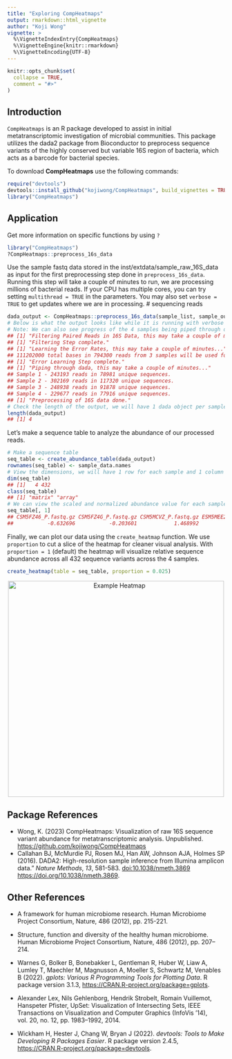 ```yaml
---
title: "Exploring CompHeatmaps"
output: rmarkdown::html_vignette
author: "Koji Wong"
vignette: >
  %\VignetteIndexEntry{CompHeatmaps}
  %\VignetteEngine{knitr::rmarkdown}
  %\VignetteEncoding{UTF-8}
---
```


```r
knitr::opts_chunk$set(
  collapse = TRUE,
  comment = "#>"
)
```

## Introduction
`CompHeatmaps` is an R package developed to assist in initial metatranscriptomic investigation of microbial communities. This package utilizes the dada2 package from Bioconductor to preprocess sequence variants of the highly conserved but variable 16S region of bacteria, which acts as a barcode for bacterial species.

To download **CompHeatmaps** use the following commands:
``` r
require("devtools")
devtools::install_github("kojiwong/CompHeatmaps", build_vignettes = TRUE)
library("CompHeatmaps")
```

## Application
Get more information on specific functions by using `?`
``` r
library("CompHeatmaps")
?CompHeatmaps::preprocess_16s_data
```

Use the sample fastq data stored in the inst/extdata/sample_raw_16S_data as input for the first preprocessing step done in `preprocess_16s_data`. Running this step will take a couple of minutes to run, we are processing millions of bacterial reads. If your CPU has multiple cores, you can try setting `multithread = TRUE` in the parameters. You may also set `verbose = TRUE` to get updates where we are in processing.
# sequencing reads
``` r
dada_output <- CompHeatmaps::preprocess_16s_data(sample_list, sample_output, verbose = TRUE, multithread = TRUE)
# Below is what the output looks like while it is running with verbose set to TRUE. 
# Note: We can also see progress of the 4 samples being piped through dada2's `dada` function.
## [1] "Filtering Paired Reads in 16S Data, this may take a couple of minutes..."
## [1] "Filtering Step complete."
## [1] "Learning the Error Rates, this may take a couple of minutes..."
## 111202000 total bases in 794300 reads from 3 samples will be used for learning the error rates.
## [1] "Error Learning Step complete."
## [1] "Piping through dada, this may take a couple of minutes..."
## Sample 1 - 243193 reads in 78981 unique sequences.
## Sample 2 - 302169 reads in 117320 unique sequences.
## Sample 3 - 248938 reads in 91878 unique sequences.
## Sample 4 - 229677 reads in 77916 unique sequences.
## [1] "Preprocessing of 16S data done."
# Check the length of the output, we will have 1 dada object per sample (fastq file)
length(dada_output)
## [1] 4
```



Let's make a sequence table to analyze the abundance of our processed reads.
``` r
# Make a sequence table
seq_table <- create_abundance_table(dada_output)
rownames(seq_table) <- sample_data.names
# View the dimensions, we will have 1 row for each sample and 1 column for each unique read
dim(seq_table)
## [1]   4 432
class(seq_table)
## [1] "matrix" "array"
# We can view the scaled and normalized abundance value for each sample using matrix indexing. Here is the first column of a specific sequence variant. Positive values indicate higher relative abundance of the queried sequence variant.
seq_table[, 1]
## CSM5FZ46_P.fastq.gz CSM5FZ4G_P.fastq.gz CSM5MCVZ_P.fastq.gz ESM5MEE2_P.fastq.gz 
##           -0.632696           -0.203601            1.468992           -0.632696 
```

Finally, we can plot our data using the `create_heatmap` function. We use `proportion` to cut a slice of the heatmap for cleaner visual analysis. With `proportion = 1` (default) the heatmap will visualize relative sequence abundance across all 432 sequence variants across the 4 samples.
``` r
create_heatmap(table = seq_table, proportion = 0.025)
```
<div style="text-align:center"><img src="Heatmap.png" alt="Example Heatmap" width="500"/> </div>

## Package References
- Wong, K. (2023) CompHeatmaps: Visualization of raw 16S sequence variant abundance for metatranscriptomic analysis. Unpublished. <https://github.com/kojiwong/CompHeatmaps>
- Callahan BJ, McMurdie PJ, Rosen MJ, Han AW, Johnson AJA, Holmes SP
  (2016). DADA2: High-resolution sample inference from Illumina
  amplicon data.” *Nature Methods*, *13*, 581-583.
  <doi:10.1038/nmeth.3869> <https://doi.org/10.1038/nmeth.3869>.


## Other References

- A framework for human microbiome research. Human Microbiome Project
  Consortium, Nature, 486 (2012), pp. 215-221.

- Structure, function and diversity of the healthy human microbiome.
  Human Microbiome Project Consortium, Nature, 486 (2012), pp. 207–214.

- Warnes G, Bolker B, Bonebakker L, Gentleman R, Huber W, Liaw A, Lumley
  T, Maechler M, Magnusson A, Moeller S, Schwartz M, Venables B (2022).
  *gplots: Various R Programming Tools for Plotting Data*. R package
  version 3.1.3, <https://CRAN.R-project.org/package=gplots>.

- Alexander Lex, Nils Gehlenborg, Hendrik Strobelt, Romain Vuillemot,
  Hanspeter Pfister, UpSet: Visualization of Intersecting Sets, IEEE
  Transactions on Visualization and Computer Graphics (InfoVis ’14),
  vol. 20, no. 12, pp. 1983–1992, 2014.

- Wickham H, Hester J, Chang W, Bryan J (2022). *devtools: Tools to Make
  Developing R Packages Easier*. R package version 2.4.5,
  <https://CRAN.R-project.org/package=devtools>.
